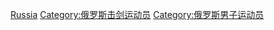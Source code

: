 [[Category:各国男子击剑运动员|Russia]]
[[Category:俄罗斯击剑运动员|Category:俄罗斯击剑运动员]]
[[Category:俄罗斯男子运动员|Category:俄罗斯男子运动员]]